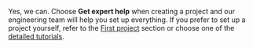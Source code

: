 <Cut title="I'm new in Toloka. Can you help me start a new project?">

Yes, we can. Choose **Get expert help** when creating a project and our engineering team will help you set up everything. If you prefer to set up a project yourself, refer to the [First project](/docs/guide/first-project) section or choose one of the [detailed tutorials](/docs/tutorials/usecases).

</Cut>